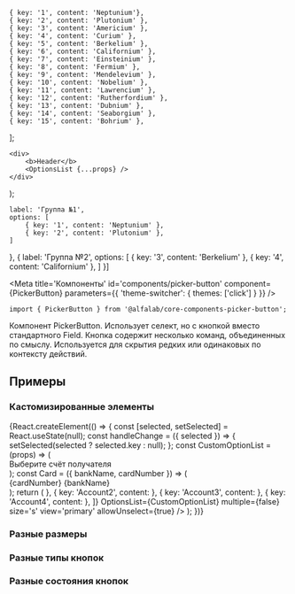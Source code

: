 


    { key: '1', content: 'Neptunium'},
    { key: '2', content: 'Plutonium' },
    { key: '3', content: 'Americium' },
    { key: '4', content: 'Curium' },
    { key: '5', content: 'Berkelium' },
    { key: '6', content: 'Californium' },
    { key: '7', content: 'Einsteinium' },
    { key: '8', content: 'Fermium' },
    { key: '9', content: 'Mendelevium' },
    { key: '10', content: 'Nobelium' },
    { key: '11', content: 'Lawrencium' },
    { key: '12', content: 'Rutherfordium' },
    { key: '13', content: 'Dubnium' },
    { key: '14', content: 'Seaborgium' },
    { key: '15', content: 'Bohrium' },
];

    <div>
        <b>Header</b>
        <OptionsList {...props} />
    </div>
);

    label: 'Группа №1',
    options: [
        { key: '1', content: 'Neptunium' },
        { key: '2', content: 'Plutonium' },
    ]
},
{
    label: 'Группа №2',
    options: [
        { key: '3', content: 'Berkelium' },
        { key: '4', content: 'Californium' },
    ]
}]

<Meta
    title='Компоненты'
    id='components/picker-button'
    component={PickerButton}
    parameters={{ 'theme-switcher': { themes: ['click'] } }}
/>


<!-- Canvas -->

<Story name='PickerButton'>
    <PickerButton
        options={options}
        label={text('label', 'some label')}
        size={select('size', ['xs', 's', 'm'], 'm')}
        view={select('view', ['link', 'filled', 'primary', 'secondary', 'outlined', 'ghost'], 'secondary')}
        disabled={boolean('disabled', false)}
        loading={boolean('loading', false)}
        multiple={boolean('multiple', true)}
        allowUnselect={boolean('allowUnselect', true)}
    />
</Story>


<!-- Docs -->

<ComponentHeader
    name='PickerButton'
    version={version}
    package='@alfalab/core-components-picker-button'
    stage={1}
/>

```tsx
import { PickerButton } from '@alfalab/core-components-picker-button';
```

Компонент PickerButton. Использует селект, но с кнопкой вместо стандартного Field.
Кнопка содержит несколько команд, объединенных по смыслу. Используется для скрытия редких или одинаковых по контексту действий.

<PickerButton options={options} label='Picker Button' />

## Примеры

### Кастомизированные элементы

<div style={containerStyle}>
    <PickerButton label='Custom OptionList' options={options} OptionsList={customOptionList}/>
    <PickerButton label='Grouped options' options={groupedOptions} />
    {React.createElement(() => {
        const [selected, setSelected] = React.useState(null);
        const handleChange = ({ selected }) => {
            setSelected(selected ? selected.key : null);
        };
        const CustomOptionList = (props) => (
            <div>
                <span style={{ display: 'inline-block', color: '#b6bcc3', fontSize: '14px', padding: '16px 24px' }}>Выберите счёт получателя</span>
                <OptionsList {...props} />
            </div>
        );
        const Card = ({ bankName, cardNumber }) => (
            <div style={{ display: 'flex', flexDirection: 'column', fontSize: '16px', padding: '8px 0', whiteSpace: 'nowrap' }}>
                <span>{cardNumber}</span>
                <span style={{ color: '#b6bcc3'}}>{bankName}</span>
            </div>
        );
        return (
            <PickerButton
                label='Custom options'
                selected={selected}
                onChange={handleChange}
                options={[
                    { key: 'Account1', content: <Card bankName='Сбербанк' cardNumber='40817 810 3 0130 0000001' /> },
                    { key: 'Account2', content: <Card bankName='Промсвязьбанк' cardNumber='40817 810 3 0130 0000001' /> },
                    { key: 'Account3', content: <Card bankName='ВТБ' cardNumber='40817 810 3 0130 0000002' /> },
                    { key: 'Account4', content: <Card bankName='Тинькофф' cardNumber='40817 810 3 0130 0000003' /> },
                ]}
                OptionsList={CustomOptionList}
                multiple={false}
                size='s'
                view='primary'
                allowUnselect={true}
            />
        );
    })}
</div>

### Разные размеры

<div style={containerStyle}>
    <PickerButton label='Secondary xs' options={options} size='xs' />
    <PickerButton label='Secondary s' options={options} size='s' />
    <PickerButton label='Secondary m' options={options} size='m' />
</div>


### Разные типы кнопок
<div style={containerStyle}>
    <PickerButton label='Primary m' options={options} view='primary' />
    <PickerButton label='Outlined m' options={options} view='outlined' />
    <PickerButton label='Ghost m' options={options} view='ghost' />
</div>

### Разные состояния кнопок
<div style={containerStyle}>
    <PickerButton label='Secondary disabled' options={options} disabled={true} />
    <PickerButton label='Secondary loading' options={options} loading={true} />
</div>





<Props of={PickerButton} />